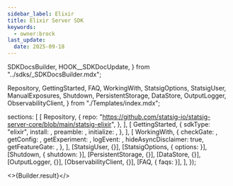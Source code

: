 ```yaml
---
sidebar_label: Elixir
title: Elixir Server SDK
keywords:
  - owner:brock
last_update:
  date: 2025-09-18
---
```


  SDKDocsBuilder,
  HOOK__SDKDocUpdate,
} from "../sdks/_SDKDocsBuilder.mdx";


  Repository,
  GettingStarted,
  FAQ,
  WorkingWith,
  StatsigOptions,
  StatsigUser,
  ManualExposures,
  Shutdown,
  PersistentStorage,
  DataStore,
  OutputLogger,
  ObservabilityClient,
} from "./Templates/index.mdx";


  sections: [
    [
      Repository,
      {
        repo: "https://github.com/statsig-io/statsig-server-core/blob/main/statsig-elixir",
      },
    ],
    [
      GettingStarted,
      {
        sdkType: "elixir",
        install: <Install />,
        preamble: <Preamble />,
        initialize: <Initialize />,
      },
    ],
    [
      WorkingWith,
      {
        checkGate: <CheckGate />,
        getConfig: <GetConfig />,
        getExperiment: <GetExperiment />,
        logEvent: <LogEvent />,
        hideAsyncDisclaimer: true,
        getFeatureGate: <GetFeatureGate />,
      },
    ],
    [StatsigUser, {}],
    [StatsigOptions, { options: <Options /> }],
    [Shutdown, { shutdown: <ShutdownSnippet /> }],
    [PersistentStorage, {}],
    [DataStore, {}],
    [OutputLogger, {}],
    [ObservabilityClient, {}],
    [FAQ, { faqs: <MoreFAQs /> }],
  ],
});

<SampleTipText />


<>{Builder.result}</>
